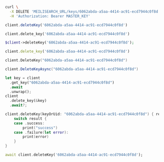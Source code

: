 <CodeGroup>

```bash cURL
curl \
  -X DELETE 'MEILISEARCH_URL/keys/6062abda-a5aa-4414-ac91-ecd7944c0f8d' \
  -H 'Authorization: Bearer MASTER_KEY'
```

```javascript JS
client.deleteKey('6062abda-a5aa-4414-ac91-ecd7944c0f8d')
```

```python Python
client.delete_key('6062abda-a5aa-4414-ac91-ecd7944c0f8d')
```

```php PHP
$client->deleteKey('6062abda-a5aa-4414-ac91-ecd7944c0f8d');
```

```ruby Ruby
client.delete_key('6062abda-a5aa-4414-ac91-ecd7944c0f8d')
```

```go Go
client.DeleteKey("6062abda-a5aa-4414-ac91-ecd7944c0f8d")
```

```csharp C#
client.DeleteKeyAsync("6062abda-a5aa-4414-ac91-ecd7944c0f8d")
```

```rust Rust
let key = client
  .get_key("6062abda-a5aa-4414-ac91-ecd7944c0f8d")
  .await
  .unwrap();
client
  .delete_key(&key)
  .await?;
```

```swift Swift
client.deleteKey(keyOrUid: "6062abda-a5aa-4414-ac91-ecd7944c0f8d") { result in
    switch result {
    case .success:
        print("success")
    case .failure(let error):
        print(error)
    }
}
```

```dart Dart
await client.deleteKey('6062abda-a5aa-4414-ac91-ecd7944c0f8d');
```
</CodeGroup>